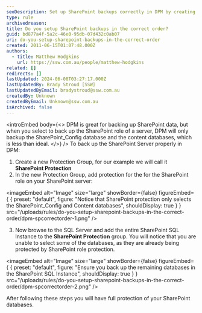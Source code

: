 ```yaml
---
seoDescription: Set up SharePoint backups correctly in DPM by creating a Protection Group and adding SQL databases, ensuring full protection of your SharePoint data.
type: rule
archivedreason:
title: Do you setup SharePoint backups in the correct order?
guid: bd877a4f-5a2c-46e0-95db-07d432c0ab07
uri: do-you-setup-sharepoint-backups-in-the-correct-order
created: 2011-06-15T01:07:48.000Z
authors:
  - title: Matthew Hodgkins
    url: https://ssw.com.au/people/matthew-hodgkins
related: []
redirects: []
lastUpdated: 2024-06-08T03:27:17.000Z
lastUpdatedBy: Brady Stroud [SSW]
lastUpdatedByEmail: bradystroud@ssw.com.au
createdBy: Unknown
createdByEmail: Unknown@ssw.com.au
isArchived: false
---
```


<introEmbed
  body={<>
DPM is great for backing up SharePoint data, but when you select to back up the SharePoint role of a server, DPM will only backup the SharePoint_Config database and the content databases, which is less than ideal.
  </>}
/>
To back up the SharePoint Server properly in DPM:

1. Create a new Protection Group, for our example we will call it **SharePoint Protection**
2. In the new Protection Group, add protection for the for the SharePoint role on your SharePoint server:


<imageEmbed
  alt="Image"
  size="large"
  showBorder={false}
  figureEmbed={ {
    preset: "default",
    figure: "Notice that SharePoint protection only selects the SharePoint_Config and Content databases",
    shouldDisplay: true
  } }
  src="/uploads/rules/do-you-setup-sharepoint-backups-in-the-correct-order/dpm-spcorrectorder-1.png"
/>


3. Now browse to the SQL Server and add the entire SharePoint SQL Instance to the **SharePoint Protection** group. You will notice that you are unable to select some of the databases, as they are already being protected by SharePoint role protection.


<imageEmbed
  alt="Image"
  size="large"
  showBorder={false}
  figureEmbed={ {
    preset: "default",
    figure: "Ensure you back up the remaining databases in the SharePoint SQL Instance",
    shouldDisplay: true
  } }
  src="/uploads/rules/do-you-setup-sharepoint-backups-in-the-correct-order/dpm-spcorrectorder-2.png"
/>


After following these steps you will have full protection of your SharePoint databases.
